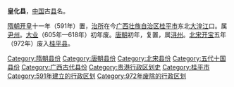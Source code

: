 '''皇化县'''，[[中国|中国]]古[[县|县]]名。

[[隋朝|隋朝]][[开皇|开皇]]十一年（591年）置，[[治所|治所]]在今[[广西壮族自治区|广西壮族自治区]][[桂平市|桂平市]]东北[[大湟江|大湟江]]口。属[[尹州|尹州]]。[[大业_(年号)|大业]]（605年—618年）初年废。[[唐朝|唐朝]]初年，复置，属[[浔州|浔州]]。[[北宋|北宋]][[开宝|开宝]]五年（972年）废入[[桂平县|桂平县]]。

{{广西行政区划小作品}}
[[Category:隋朝县份|Category:隋朝县份]]
[[Category:唐朝县份|Category:唐朝县份]]
[[Category:北宋县份|Category:北宋县份]]
[[Category:五代十国县份|Category:五代十国县份]]
[[Category:广西古代县份|Category:广西古代县份]]
[[Category:贵港行政区划史|Category:贵港行政区划史]]
[[Category:桂平市|Category:桂平市]]
[[Category:591年建立的行政区划|Category:591年建立的行政区划]]
[[Category:972年废除的行政区划|Category:972年废除的行政区划]]